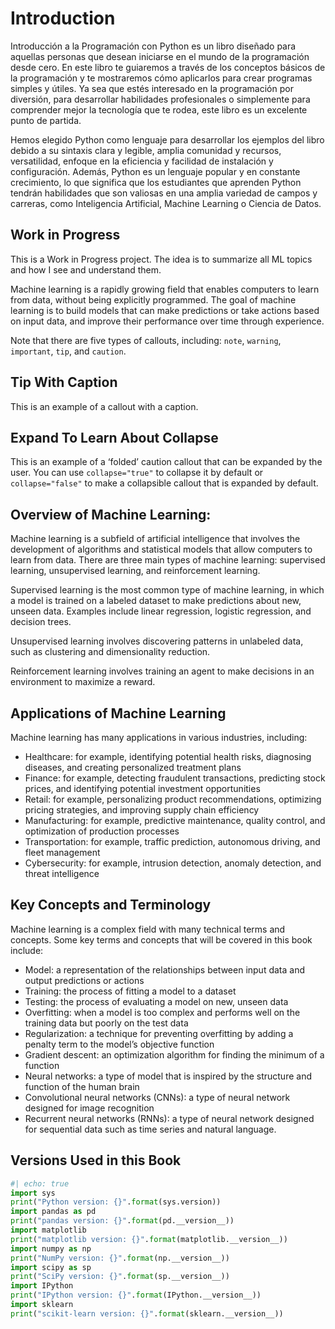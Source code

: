 # Introduction {.unnumbered}

Introducción a la Programación con Python es un libro diseñado para aquellas personas que desean iniciarse en el mundo de la programación desde cero. En este libro te guiaremos a través de los conceptos básicos de la programación y te mostraremos cómo aplicarlos para crear programas simples y útiles. Ya sea que estés interesado en la programación por diversión, para desarrollar habilidades profesionales o simplemente para comprender mejor la tecnología que te rodea, este libro es un excelente punto de partida.

Hemos elegido Python como lenguaje para desarrollar los ejemplos del libro debido a su sintaxis clara y legible, amplia comunidad y recursos, versatilidad, enfoque en la eficiencia y facilidad de instalación y configuración. Además, Python es un lenguaje popular y en constante crecimiento, lo que significa que los estudiantes que aprenden Python tendrán habilidades que son valiosas en una amplia variedad de campos y carreras, como Inteligencia Artificial, Machine Learning o Ciencia de Datos.


::: {.callout-caution}
## Work in Progress
This is a Work in Progress project. The idea is to summarize all ML topics and how I see and understand them.
:::

Machine learning is a rapidly growing field that enables computers to learn from data, without being explicitly programmed. The goal of machine learning is to build models that can make predictions or take actions based on input data, and improve their performance over time through experience.

::: {.callout-note}
Note that there are five types of callouts, including:
`note`, `warning`, `important`, `tip`, and `caution`.
:::

::: {.callout-tip}
## Tip With Caption

This is an example of a callout with a caption.
:::

::: {.callout-caution collapse="true"}
## Expand To Learn About Collapse

This is an example of a 'folded' caution callout that can be expanded by the user. You can use `collapse="true"` to collapse it by default or `collapse="false"` to make a collapsible callout that is expanded by default.
:::

## Overview of Machine Learning:

Machine learning is a subfield of artificial intelligence that involves the development of algorithms and statistical models that allow computers to learn from data. There are three main types of machine learning: supervised learning, unsupervised learning, and reinforcement learning.

Supervised learning is the most common type of machine learning, in which a model is trained on a labeled dataset to make predictions about new, unseen data. Examples include linear regression, logistic regression, and decision trees.

Unsupervised learning involves discovering patterns in unlabeled data, such as clustering and dimensionality reduction.

Reinforcement learning involves training an agent to make decisions in an environment to maximize a reward.

## Applications of Machine Learning

Machine learning has many applications in various industries, including:

- Healthcare: for example, identifying potential health risks, diagnosing diseases, and creating personalized treatment plans
- Finance: for example, detecting fraudulent transactions, predicting stock prices, and identifying potential investment opportunities
- Retail: for example, personalizing product recommendations, optimizing pricing strategies, and improving supply chain efficiency
- Manufacturing: for example, predictive maintenance, quality control, and optimization of production processes
- Transportation: for example, traffic prediction, autonomous driving, and fleet management
- Cybersecurity: for example, intrusion detection, anomaly detection, and threat intelligence

## Key Concepts and Terminology

Machine learning is a complex field with many technical terms and concepts. Some key terms and concepts that will be covered in this book include:

- Model: a representation of the relationships between input data and output predictions or actions
- Training: the process of fitting a model to a dataset
- Testing: the process of evaluating a model on new, unseen data
- Overfitting: when a model is too complex and performs well on the training data but poorly on the test data
- Regularization: a technique for preventing overfitting by adding a penalty term to the model's objective function
- Gradient descent: an optimization algorithm for finding the minimum of a function
- Neural networks: a type of model that is inspired by the structure and function of the human brain
- Convolutional neural networks (CNNs): a type of neural network designed for image recognition
- Recurrent neural networks (RNNs): a type of neural network designed for sequential data such as time series and natural language.

## Versions Used in this Book

```python

#| echo: true
import sys
print("Python version: {}".format(sys.version))
import pandas as pd
print("pandas version: {}".format(pd.__version__))
import matplotlib
print("matplotlib version: {}".format(matplotlib.__version__))
import numpy as np
print("NumPy version: {}".format(np.__version__))
import scipy as sp
print("SciPy version: {}".format(sp.__version__))
import IPython
print("IPython version: {}".format(IPython.__version__))
import sklearn
print("scikit-learn version: {}".format(sklearn.__version__))
```